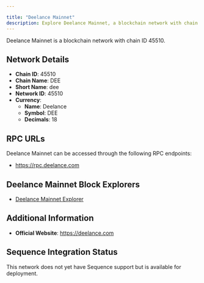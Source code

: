 ```yaml
---

title: "Deelance Mainnet"
description: Explore Deelance Mainnet, a blockchain network with chain ID 45510. Learn about its native currency, Deelance, and how to interact with the network.
---
```




Deelance Mainnet is a blockchain network with chain ID 45510.

## Network Details

- **Chain ID**: 45510
- **Chain Name**: DEE
- **Short Name**: dee
- **Network ID**: 45510
- **Currency**: 
  - **Name**: Deelance
  - **Symbol**: DEE
  - **Decimals**: 18

## RPC URLs

Deelance Mainnet can be accessed through the following RPC endpoints:

- https://rpc.deelance.com

## Deelance Mainnet Block Explorers

- [Deelance Mainnet Explorer](https://deescan.com)

## Additional Information

- **Official Website**: https://deelance.com

## Sequence Integration Status

This network does not yet have Sequence support but is available for deployment.
